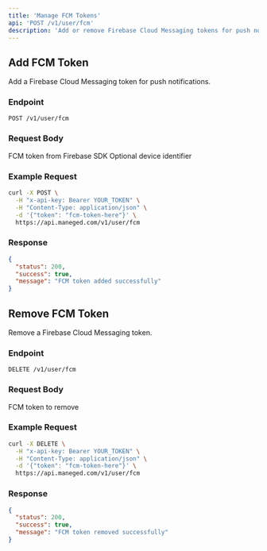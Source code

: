 ```yaml
---
title: 'Manage FCM Tokens'
api: 'POST /v1/user/fcm'
description: 'Add or remove Firebase Cloud Messaging tokens for push notifications'
---
```


## Add FCM Token

Add a Firebase Cloud Messaging token for push notifications.

### Endpoint

```
POST /v1/user/fcm
```

### Request Body

<ParamField body="token" type="string" required>
  FCM token from Firebase SDK
</ParamField>

<ParamField body="device_id" type="string">
  Optional device identifier
</ParamField>

### Example Request

```bash
curl -X POST \
  -H "x-api-key: Bearer YOUR_TOKEN" \
  -H "Content-Type: application/json" \
  -d '{"token": "fcm-token-here"}' \
  https://api.maneged.com/v1/user/fcm
```

### Response

```json
{
  "status": 200,
  "success": true,
  "message": "FCM token added successfully"
}
```

## Remove FCM Token

Remove a Firebase Cloud Messaging token.

### Endpoint

```
DELETE /v1/user/fcm
```

### Request Body

<ParamField body="token" type="string" required>
  FCM token to remove
</ParamField>

### Example Request

```bash
curl -X DELETE \
  -H "x-api-key: Bearer YOUR_TOKEN" \
  -H "Content-Type: application/json" \
  -d '{"token": "fcm-token-here"}' \
  https://api.maneged.com/v1/user/fcm
```

### Response

```json
{
  "status": 200,
  "success": true,
  "message": "FCM token removed successfully"
}
```
